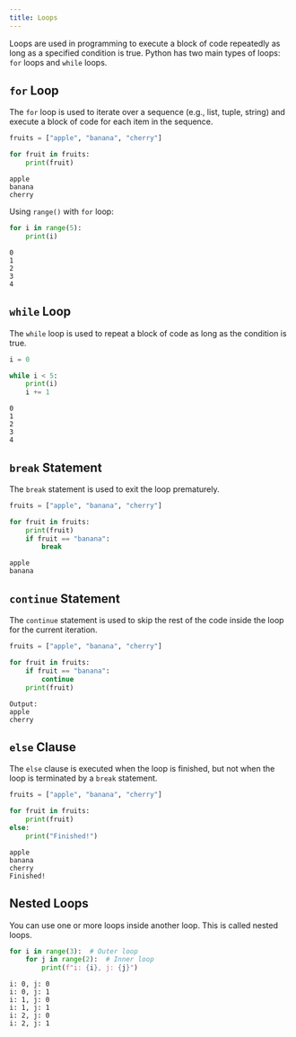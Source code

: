 ```yaml
---
title: Loops
---
```


Loops are used in programming to execute a block of code repeatedly as long as a specified condition is true. Python has two main types of loops: `for` loops and `while` loops.

## `for` Loop

The `for` loop is used to iterate over a sequence (e.g., list, tuple, string) and execute a block of code for each item in the sequence.

```python title="Example"
fruits = ["apple", "banana", "cherry"]

for fruit in fruits:
    print(fruit)
```
```plaintext title="Output"
apple
banana
cherry
```

Using `range()` with `for` loop:

```python title="Example"
for i in range(5):
    print(i)
```
```plaintext title="Output"
0
1
2
3
4
```

## `while` Loop

The `while` loop is used to repeat a block of code as long as the condition is true.

```python title="Example"
i = 0

while i < 5:
    print(i)
    i += 1
```
```plaintext title="Output"
0
1
2
3
4
```

## `break` Statement

The `break` statement is used to exit the loop prematurely.

```python title="Example"
fruits = ["apple", "banana", "cherry"]

for fruit in fruits:
    print(fruit)
    if fruit == "banana":
        break
```
```plaintext title="Output"
apple
banana
```

## `continue` Statement

The `continue` statement is used to skip the rest of the code inside the loop for the current iteration.

```python title="Example"
fruits = ["apple", "banana", "cherry"]

for fruit in fruits:
    if fruit == "banana":
        continue
    print(fruit)
```
```plaintext title="Output"
Output:
apple
cherry
```

## `else` Clause

The `else` clause is executed when the loop is finished, but not when the loop is terminated by a `break` statement.

```python title="Example"
fruits = ["apple", "banana", "cherry"]

for fruit in fruits:
    print(fruit)
else:
    print("Finished!")
```
```plaintext title="Output"
apple
banana
cherry
Finished!
```

## Nested Loops

You can use one or more loops inside another loop. This is called nested loops.

```python title="Example"
for i in range(3):  # Outer loop
    for j in range(2):  # Inner loop
        print(f"i: {i}, j: {j}")
```
```plaintext title="Output"
i: 0, j: 0
i: 0, j: 1
i: 1, j: 0
i: 1, j: 1
i: 2, j: 0
i: 2, j: 1
```
